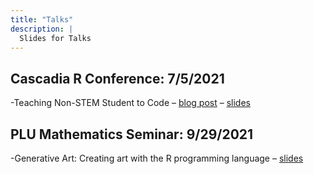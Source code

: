 ```yaml
---
title: "Talks"
description: | 
  Slides for Talks
---
```


## Cascadia R Conference: 7/5/2021
-Teaching Non-STEM Student to Code
-- [blog post](https://npaterno.github.io/left_coast_stats/posts/2021-06-07-cascadiarconf2021/)
-- [slides](https://npaterno.github.io/cascadia_r_2021_talk/#1)

## PLU Mathematics Seminar: 9/29/2021
-Generative Art: Creating art with the R programming language
-- [slides](https://npaterno.github.io/generative_art_talk/#1)